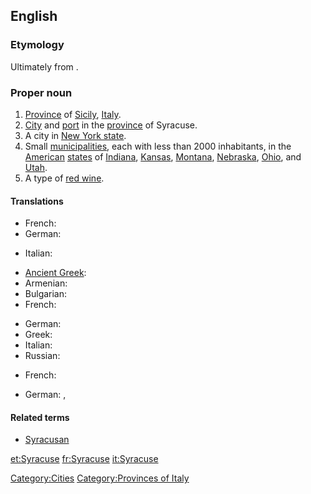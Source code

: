 ==English==
{{wikipedia}}

===Etymology===
Ultimately from {{etyl|grc}} {{term|Συρακοῦσαι||tr=Surakousai|lang=grc}}.

===Proper noun===
{{en-proper noun}}

# [[province|Province]] of [[Sicily]], [[Italy]].
# [[city|City]] and [[port]] in the [[province]] of Syracuse.
# A city in [[New York|New York state]].
# Small [[municipality|municipalities]], each with less than 2000 inhabitants, in the [[United States|American]] [[state]]s of [[Indiana]], [[Kansas]], [[Montana]], [[Nebraska]], [[Ohio]], and [[Utah]].
# A type of [[red wine]].

====Translations====
{{trans-top|province Sicily}}
* French: {{t+|fr|Syracuse}}
* German: {{t|de|Syrakus}}
{{trans-mid}}
* Italian: {{t+|it|Siracusa}}
{{trans-bottom}}
{{trans-top|city and port in the province of Syracuse}}
* [[Ancient Greek]]: {{tø|grc|Συρακοῦσαι|f|p|tr=Surakousai|sc=polytonic}}
* Armenian: {{t-|hy|Սիրակուզա|tr=Sirakuza|xs=Armenian}}
* Bulgarian: {{t|bg|Сиракуза}}
* French: {{t+|fr|Syracuse}}
{{trans-mid}}
* German: {{t|de|Syrakus}}
* Greek: {{t|el|Συρακούσες|tr=Syrakouses}}
* Italian: {{t+|it|Siracusa}}
* Russian: {{t|ru|Сиракузы|p|tr=Sirakúzy}}
{{trans-bottom}}
{{trans-top|city in New York state}}
* French: {{t+|fr|Syracuse}}
{{trans-mid}}
* German: {{t-|de|Syracuse}}, {{t|de|Syrakus}}
{{trans-bottom}}

====Related terms====
*[[Syracusan]]

[[Category:Cities]]
[[Category:Provinces of Italy]] 

[[et:Syracuse]]
[[fr:Syracuse]]
[[it:Syracuse]]